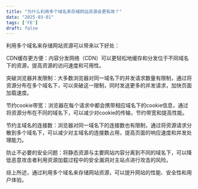 ```yaml
---
title: "为什么利用多个域名来存储网站资源会更有效？"
data: "2025-03-01"
tags: ['FE']
draft: false
---
```


利用多个域名来存储网站资源可以带来以下好处：

CDN缓存更方便：内容分发网络（CDN）可以更轻松地缓存和分发位于不同域名下的资源，提高资源的访问速度和可用性。

突破浏览器并发限制：大多数浏览器对同一域名下的并发请求数量有限制，通过将资源分布在多个域名下，可以突破这一限制，同时发送更多的并发请求，加快页面加载速度。

节约cookie带宽：浏览器在每个请求中都会携带相应域名下的cookie信息，通过将资源分布在不同的域名下，可以减少对cookie的传输，节约带宽和提高性能。

节约主域名的连接数：浏览器对同一域名下的连接数也有限制，通过将资源请求分散到多个域名下，可以减少对主域名的连接数占用，提高页面的响应速度和并发处理能力。

防止不必要的安全问题：将静态资源与主要网站内容分离到不同的域名下，可以降低恶意攻击者利用资源加载过程中的安全漏洞对主站点进行攻击的风险。

综上所述，通过利用多个域名来存储网站资源，可以提升网站的性能、安全性和用户体验。